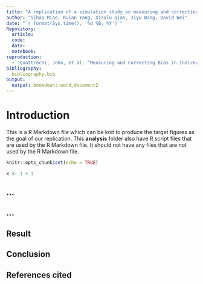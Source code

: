 ```yaml
---
title: "A replication of a simulation study on measuring and correcting bias of under-5 mortality estimation in populations affected by HIV/AIDS"
author: "Sihao Miao, Ruian Yang, Xiaolu Qian, Jiyu Wang, David Wei"
date: "`r format(Sys.time(), '%d %B, %Y')`"
Repository:
  article:   
  code:      
  data:      
  notebook:  
reproduction:
  - "Quattrochi, John, et al. “Measuring and Correcting Bias in Indirect Estimates of under-5 Mortality in Populations Affected by HIV/AIDS: a Simulation Study.” BMC Public Health, vol. 19, no. 1, Dec. 2019, doi:10.1186/s12889-019-7780-3."
bibliography:
  bibliography.bib
output:
  output: bookdown::word_document2
---
```


# Introduction
This is a R Markdown file which can be knit to produce the target figures as the goal of our replication. This __analysis__ folder also have R script files that are used by the R Markdown file.  It should not have any files that are not used by the R Markdown file. 

```r
knitr::opts_chunk$set(echo = TRUE)
```


```r
x <- 1 + 1
```


## ...

## ...

## Result

## Conclusion

## References cited



